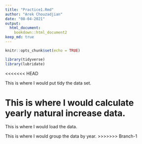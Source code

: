 ```yaml
---
title: "Practice1.Rmd"
author: "Arek Chouzadjian"
date: "08-04-2021"
output:
  html_document:
    bookdown::html_document2
keep_md: true
---
```


```r
knitr::opts_chunk$set(echo = TRUE)
```

```r
library(tidyverse)
library(lubridate)
```

<<<<<<< HEAD


This is where I would put tidy the data set. 



This is where I would calculate yearly natural increase data. 
=======
This is where I would load the data. 



This is where I would group the data by year. 
>>>>>>> Branch-1
